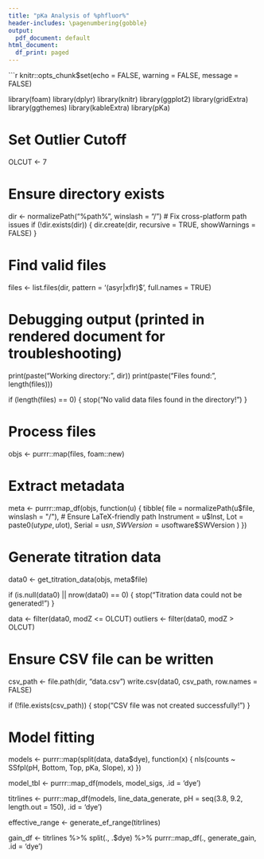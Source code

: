 ```yaml
---
title: "pKa Analysis of %phfluor%"
header-includes: \pagenumbering{gobble}
output:
  pdf_document: default
html_document:
  df_print: paged
---
```


```r
knitr::opts_chunk$set(echo = FALSE, warning = FALSE, message = FALSE)


library(foam)
library(dplyr)
library(knitr)
library(ggplot2)
library(gridExtra)
library(ggthemes)
library(kableExtra)
library(pKa)

# Set Outlier Cutoff
OLCUT <- 7

# Ensure directory exists
dir <- normalizePath("%path%", winslash = "/")  # Fix cross-platform path issues
if (!dir.exists(dir)) {
  dir.create(dir, recursive = TRUE, showWarnings = FALSE)
}

# Find valid files
files <- list.files(dir, pattern = '(asyr|xflr)$', full.names = TRUE)

# Debugging output (printed in rendered document for troubleshooting)
print(paste("Working directory:", dir))
print(paste("Files found:", length(files)))

if (length(files) == 0) {
  stop("No valid data files found in the directory!")
}

# Process files
objs <- purrr::map(files, foam::new)

# Extract metadata
meta <- purrr::map_df(objs, function(u) {
  tibble(
    file = normalizePath(u$file, winslash = "/"),  # Ensure LaTeX-friendly path
    Instrument = u$Inst,
    Lot = paste0(u$type, u$lot),
    Serial = u$sn,
    SWVersion = u$software$SWVersion
  )
})

# Generate titration data
data0 <- get_titration_data(objs, meta$file)

if (is.null(data0) || nrow(data0) == 0) {
  stop("Titration data could not be generated!")
}

data <- filter(data0, modZ <= OLCUT)
outliers <- filter(data0, modZ > OLCUT)

# Ensure CSV file can be written
csv_path <- file.path(dir, "data.csv")
write.csv(data0, csv_path, row.names = FALSE)

if (!file.exists(csv_path)) {
  stop("CSV file was not created successfully!")
}

# Model fitting
models <- purrr::map(split(data, data$dye), function(x) {
  nls(counts ~ SSfpl(pH, Bottom, Top, pKa, Slope), x)
})

model_tbl <- purrr::map_df(models, model_sigs, .id = 'dye')

titrlines <- purrr::map_df(models, line_data_generate,
                           pH = seq(3.8, 9.2, length.out = 150),
                           .id = 'dye')

effective_range <- generate_ef_range(titrlines)

gain_df <- titrlines %>%
  split(., .$dye) %>%
  purrr::map_df(., generate_gain, .id = 'dye')
